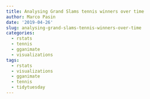 ```yaml
---
title: Analysing Grand Slams tennis winners over time
author: Marco Pasin
date: '2019-04-26'
slug: analysing-grand-slams-tennis-winners-over-time
categories:
  - rstats
  - tennis
  - gganimate
  - visualizations
tags:
  - rstats
  - visualizations
  - gganimate
  - tennis
  - tidytuesday
---
```


